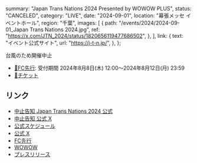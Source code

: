   summary: "Japan Trans Nations 2024 Presented by WOWOW PLUS",
  status: "CANCELED",
  category: "LIVE",
  date: "2024-09-01",
  location: "幕張メッセ イベントホール",
  region: "千葉",
  images: [
    {
      path: "/events/2024/2024-09-01_Japan Trans Nations 2024.jpg",
      ref: "https://x.com/JTN_2024/status/1820656119477686502",
    },
  ],
  link: {
    text: "イベント公式サイト",
    url: "https://j-t-n.jp/",
  },
};

台風のため開催中止

- [🎫FC先行](https://takanekofc.com/topics/public/_/ppe7wr1oklkstt83.html): 受付期間 2024年8月8日(木) 12:00〜2024年8月12日(月) 23:59
- [🎫チケット](https://t.pia.jp/pia/event/event.do?eventBundleCd=b2453275)

## リンク

- [中止告知 Japan Trans Nations 2024 公式](https://x.com/JTN_2024/status/1828628583922966712)
- [中止告知 公式 X](https://x.com/takanenofficial/status/1828636120327815463)
- [公式スケジュール](https://takanenonadeshiko.jp/events/event/japan-trans-nations-2024-presented-by-wowow-plus/)
- [公式 X](https://x.com/takanenofficial/status/1820666132074008580)
- [FC先行](https://takanekofc.com/topics/public/_/ppe7wr1oklkstt83.html)
- [WOWOW](https://www.wowowplus.jp/entertainment/event/jtn2024/)
- [プレスリリース](https://prtimes.jp/main/html/rd/p/000000290.000084776.html)
